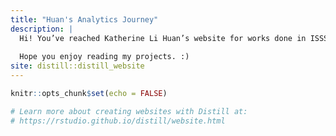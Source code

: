 ```yaml
---
title: "Huan's Analytics Journey"
description: |
  Hi! You’ve reached Katherine Li Huan’s website for works done in ISSS608 Visual Analytics course, 2021-22 Apr Term. 
  
  Hope you enjoy reading my projects. :)
site: distill::distill_website
---
```


```r
knitr::opts_chunk$set(echo = FALSE)

# Learn more about creating websites with Distill at:
# https://rstudio.github.io/distill/website.html

```

